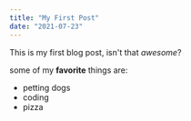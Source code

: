 ```yaml
---
title: "My First Post"
date: "2021-07-23"
---
```


This is my first blog post, isn't that *awesome*?

some of my **favorite** things are:

* petting dogs
* coding
* pizza